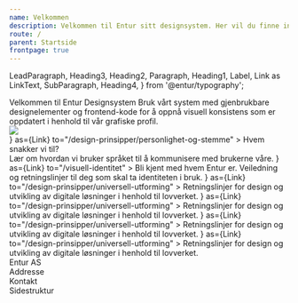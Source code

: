 ```yaml
---
name: Velkommen
description: Velkommen til Entur sitt designsystem. Her vil du finne informasjon om bruk og API-dokumentasjon for komponentene våre.
route: /
parent: Startside
frontpage: true
---
```


  LeadParagraph,
  Heading3,
  Heading2,
  Paragraph,
  Heading1,
  Label,
  Link as LinkText,
  SubParagraph,
  Heading4,
} from '@entur/typography';

<div>
  <div className="front-page__top">
    <Contrast>
      <Heading1>Velkommen til Entur Designsystem</Heading1>
      <LeadParagraph>
        Bruk vårt system med gjenbrukbare designelementer og frontend-kode for å
        oppnå visuell konsistens som er oppdatert i henhold til vår grafiske
        profil.
      </LeadParagraph>
    </Contrast>
  </div>
  <img src={forsidebilde} style={{ width: '100%' }} />
</div>

<div className="front-page--card-box-container">
  <NavigationCard
    title="Personlighet og stemme"
    titleIcon={<EditIcon />}
    as={Link}
    to="/design-prinsipper/personlighet-og-stemme"
  >
    Hvem snakker vi til? <br />
    Lær om hvordan vi bruker språket til å kommunisere med brukerne våre.
  </NavigationCard>
  <NavigationCard
    title="Visuell identitet"
    titleIcon={<ColorPickerIcon />}
    as={Link}
    to="/visuell-identitet"
  >
    Bli kjent med hvem Entur er. Veiledning og retningslinjer til deg som skal
    ta identiteten i bruk.
  </NavigationCard>
  <NavigationCard
    title="Universell utforming"
    titleIcon={<ViewIcon />}
    as={Link}
    to="/design-prinsipper/universell-utforming"
  >
    Retningslinjer for design og utvikling av digitale løsninger i henhold til
    lovverket.
  </NavigationCard>
  <NavigationCard
    title="Universell utforming"
    titleIcon={<ViewIcon />}
    as={Link}
    to="/design-prinsipper/universell-utforming"
  >
    Retningslinjer for design og utvikling av digitale løsninger i henhold til
    lovverket.
  </NavigationCard>
  <NavigationCard
    title="Universell utforming"
    titleIcon={<ViewIcon />}
    as={Link}
    to="/design-prinsipper/universell-utforming"
  >
    Retningslinjer for design og utvikling av digitale løsninger i henhold til
    lovverket.
  </NavigationCard>
  <NavigationCard
    title="Universell utforming"
    titleIcon={<ViewIcon />}
    as={Link}
    to="/design-prinsipper/universell-utforming"
  >
    Retningslinjer for design og utvikling av digitale løsninger i henhold til
    lovverket.
  </NavigationCard>
</div>

<div className="front-page-bottom">
  <div>
    <Heading3>Entur AS</Heading3>
    <div>Addresse</div>
  </div>
  <div>
    <Heading3>Kontakt</Heading3>
  </div>
  <div>
    <Heading3>Sidestruktur</Heading3>
  </div>
</div>

